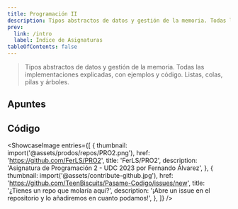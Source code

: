```yaml
---
title: Programación II
description: Tipos abstractos de datos y gestión de la memoria. Todas las implementaciones explicadas, con ejemplos y código. Listas, colas, pilas y árboles.
prev:
  link: /intro
  label: Índice de Asignaturas
tableOfContents: false
---
```




> Tipos abstractos de datos y gestión de la memoria. Todas las implementaciones explicadas, con ejemplos y código. Listas, colas, pilas y árboles.

## Apuntes

<LinkCard
  title="Tema 1 - Tipos Abstractos de Datos (TAD)"
  href="/prodos/apuntes/t1-tipos-abstractos-de-datos-tad"
  description="La abstracción funcional y de datos. Definición, especificación y construcción. Código del TAD Rational."
/>
<LinkCard
  title="Tema 2 - Gestión dinámica de memoria"
  href="/prodos/apuntes/t2-gestion-dinamica-de-memoria"
  description="Punteros en profundidad, las variables dinámicas, direcciones de memoria y la gestión de la memoria (pila (stack) y montículo (heap))."
/>
<LinkCard
  title="Tema 3 - Listas"
  href="/prodos/apuntes/t3-listas"
  description="El TAD Lista, especificación informal, implementación y descripción gráfica. Operaciones explicadas de forma gráfica e implementadas. Otros tipos de TAD como Lista Ordenada y Multilistas también explicados."
/>
<LinkCard
  title="Tema 4 y 5 - Colas y Pilas"
  href="/prodos/apuntes/t4-t5-colas-y-pilas/"
  description="El TAD Cola y el TAD Pila, especificación informal, implementación y descripción gráfica. Diferencias entre ambos explicadas. Implementaciones con array circular, lista dinámica circular y a partir del TAD Lista. Operaciones explicadas de forma gráfica."
/>
<LinkCard
  title="Tema 6 - Árboles"
  href="/prodos/apuntes/t6-arboles/"
  description="El TAD Árbol Binario, definiciones, especificación informal, implementación y descripción gráfica. Operaciones explicadas de forma gráfica e implementadas. Recorridos en profundidad (preorden, inorden y posorden) y recorrido en anchura."
/>
<LinkCard
  title="Tema 7 y 8 - Árboles Binarios de Búsqueda ABB y Equilibrados AVL"
  href="/prodos/apuntes/t7-t8-arboles-binarios-de-busqueda/"
  description="El TAD Árbol Binario de Búsqueda ABB y el TAD Árbol Binario de Búsqueda AVL, especificación informal, implementación y descripción gráfica. Operaciones explicadas de forma gráfica e implementadas. Rotaciones (LL, RR, LR y RL) y factor de equilibrio."
/>

## Código

<ShowcaseImage
  entries={[
    {
      thumbnail: import('@assets/prodos/repos/PRO2.png'),
      href: 'https://github.com/FerLS/PRO2',
      title: 'FerLS/PRO2',
      description: 'Asignatura de Programación 2 - UDC 2023 por Fernando Álvarez',
    },
    {
      thumbnail: import('@assets/contribute-github.jpg'),
      href: 'https://github.com/TeenBiscuits/Pasame-Codigo/issues/new',
      title: '¿Tienes un repo que molaría aquí?',
      description: '¡Abre un issue en el repositorio y lo añadiremos en cuanto podamos!',
    },
  ]}
/>

